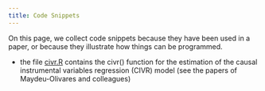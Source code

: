 ```yaml
---
title: Code Snippets
---
```


On this page, we collect code snippets because they have been used in a paper, or because they illustrate how things can be programmed.

-   the file [civr.R](http://lavaan.org/resources/civr7.R) contains the civr() function for the estimation of the causal instrumental variables regression (CIVR) model (see the papers of Maydeu-Olivares and colleagues)
